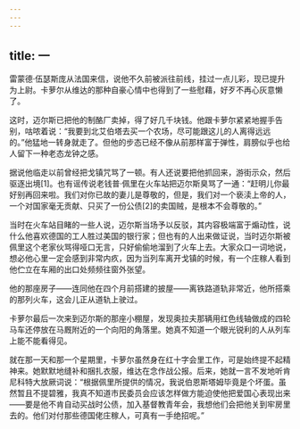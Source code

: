 ```yaml
---
---
---
```

title: 一
---




雷蒙德·伍瑟斯庞从法国来信，说他不久前被派往前线，挂过一点儿彩，现已提升为上尉。卡萝尔从维达的那种自豪心情中也得到了一些慰藉，好歹不再心灰意懒了。

这时，迈尔斯已把他的制酪厂卖掉，得了好几千块钱。他跟卡萝尔紧紧地握手告别，咕哝着说：“我要到北艾伯塔去买一个农场，尽可能跟这儿的人离得远远的。”他猛地一转身就走了。但他的步态已经不像从前那样富于弹性，肩膀似乎也给人留下一种老态龙钟之感。

据说他临走以前曾经把戈镇咒骂了一顿。有人还说要把他抓回来，游街示众，然后驱逐出境[1]。也有谣传说老钱普·佩里在火车站把迈尔斯臭骂了一通：“赶明儿你最好别再回来啦。我们对你已故的妻儿是尊敬的，但是，我们对一个亵渎上帝的人，一个对国家毫无贡献、只买了一份公债[2]的卖国贼，是根本不会尊敬的。”

当时在火车站目睹的一些人说，迈尔斯当场予以反驳，其内容极端富于煽动性，说什么他喜欢德国的工人胜过美国的银行家；但也有的人出来做证说，当时迈尔斯被佩里这个老家伙骂得哑口无言，只好偷偷地溜到了火车上去。大家众口一词地说，想必他心里一定会感到非常内疚，因为当列车离开戈镇的时候，有一个庄稼人看到他伫立在车厢的出口处频频往窗外张望。

他的那座房子——连同他在四个月前搭建的披屋——离铁路道轨非常近，他所搭乘的那列火车，这会儿正从道轨上驶过。

卡萝尔最后一次来到迈尔斯的那座小棚屋，发现奥拉夫那辆用红色线轴做成的四轮马车还停放在马厩附近的一个向阳的角落里。她真不知道一个眼光锐利的人从列车上能不能看得见。

就在那一天和那一个星期里，卡萝尔虽然身在红十字会里工作，可是始终提不起精神来。她默默地缝补和捆扎衣服，维达在念作战公报。后来，她就一言不发地听肯尼科特大放厥词说：“根据佩里所提供的情况，我说伯恩斯塔姆毕竟是个坏蛋。虽然暂且不提碧雅，我真不知道市民委员会应该怎样做方能迫使他把爱国心表现出来——要是他不肯自动买战时公债，加入基督教青年会，我想他们会把他关到牢房里去的。他们对付那些德国佬庄稼人，可真有一手绝招呢。”